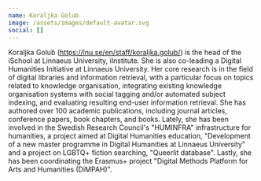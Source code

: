 ```yaml
---
name: Koraljka Golub
image: /assets/images/default-avatar.svg
social: []
---
```

Koraljka Golub (https://lnu.se/en/staff/koraljka.golub/) is the head of the iSchool at Linnaeus University, iInstitute. She is also co-leading a Digital Humanities Initiative at Linnaeus University. Her core research is in the field of digital libraries and information retrieval, with a particular focus on topics related to knowledge organisation, integrating existing knowledge organisation systems with social tagging and/or automated subject indexing, and evaluating resulting end-user information retrieval. She has authored over 100 academic publications, including journal articles, conference papers, book chapters, and books. Lately, she has been involved in the Swedish Research Council's "HUMINFRA" infrastructure for humanities, a project aimed at Digital Humanities education, "Development of a new master programme in Digital Humanities at Linnaeus University" and a project on LGBTQ+ fiction searching, "Queerlit database". Lastly, she has been coordinating the Erasmus+ project "Digital Methods Platform for Arts and Humanities (DiMPAH)".